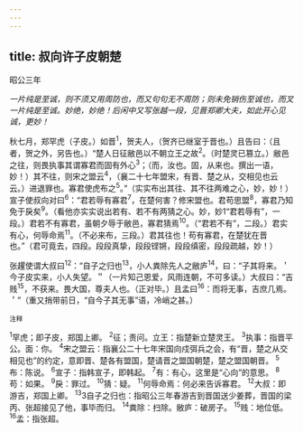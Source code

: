 ```yaml
---
---
---
```

title: 叔向许子皮朝楚
---



昭公三年

*一片纯是至诚，则不须又用周防也，而又句句无不周防；则未免销伤至诚也，而叉一片纯是至诚。妙绝，妙绝！后闲中又写张越一段，见晋郑卿大夫，如此开心见诚，更妙！*

秋七月，郑罕虎（子皮。）如晋<sup>1</sup>，贺夫人，（贺齐已继室于晋也。）且告曰：（且者，贺之外，另告也。）“楚人日征敝邑以不朝立王之故<sup>2</sup>。（时楚灵已篡立。）敝邑之往，则畏执事其谓寡君而固有外心<sup>3</sup>；（而，汝也。固，从来也。撰出一语，妙！）其不往，则宋之盟云<sup>4</sup>，（襄二十七年盟宋，有晋、楚之从，交相见也云云。）进退罪也。寡君使虎布之<sup>5</sup>。”（实实布出其往、其不往两难之心，妙，妙！）宣子使叔向对曰<sup>6</sup>：“君若辱有寡君<sup>7</sup>，在楚何害？修宋盟也。君苟思盟<sup>8</sup>，寡君乃知免于戾矣<sup>9</sup>。（看他亦实实说出若有、若不有两猜之心。妙，妙1“君若辱有”，一段。）君若不有寡君，虽朝夕辱于敝邑，寡君猜焉<sup>10</sup>。（“君若不有”，二段。）君实有心，何辱命焉<sup>11</sup>。（不必来布，三段。）君其往也！苟有寡君，在楚犹在晋也。”（君可竟去，四段。段段真挚，段段铿锵，段段缜密，段段疏越，妙！）

张趯使谓大叔曰<sup>12</sup>：“自子之归也<sup>13</sup>，小人粪除先人之敝庐<sup>14</sup>，曰：“子其将来。＇今子皮实来，小人失望。＂（一片知己恩爱，风雨连朝，不可多读。）大叔曰：“吉贱<sup>15</sup>，不获来。畏大国，尊夫人也。（正对毕。）且孟曰<sup>16</sup>：而将无事，吉庶几焉。＇”（重又捎带前日，“自今子其无事”语，冷峭之甚。）

<sup>注释</sup>

<sup>1</sup>罕虎；即子皮，郑国上卿。
<sup>2</sup>征；责问。立王：指楚新立楚灵王。
<sup>3</sup>执事：指晋平公。面：你。
<sup>4</sup>宋之盟云：指襄公二十七年宋国向戍弭兵之会，有“晋，楚之从交相见也”的约定，意即晋、楚各有盟国，楚请晋之盟国朝楚，楚之盟国朝晋。
<sup>5</sup>布：陈说。
<sup>6</sup>宣子：指韩宣子，即韩起。
<sup>7</sup>有：有心，这里是“心向”的意思。
<sup>8</sup>苟：如果。
<sup>9</sup>戾：罪过。
<sup>10</sup>猜：疑。
<sup>11</sup>何辱命焉：何必来告诉寡君。
<sup>12</sup>大叔：即游吉，郑国上卿。
<sup>13</sup>3自子之归也：指昭公三年春游吉到晋国送少姜葬，晋国的梁丙、张超接见了他，事毕而归。
<sup>14</sup>粪除：扫除。敝庐：破房子。
<sup>15</sup>贱：地位低。
<sup>16</sup>孟：指张超。